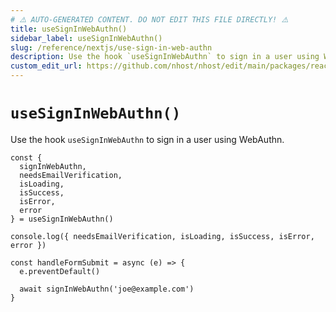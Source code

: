 ```yaml
---
# ⚠️ AUTO-GENERATED CONTENT. DO NOT EDIT THIS FILE DIRECTLY! ⚠️
title: useSignInWebAuthn()
sidebar_label: useSignInWebAuthn()
slug: /reference/nextjs/use-sign-in-web-authn
description: Use the hook `useSignInWebAuthn` to sign in a user using WebAuthn.
custom_edit_url: https://github.com/nhost/nhost/edit/main/packages/react/src/useSignInWebAuthn.ts#L40
---
```


# `useSignInWebAuthn()`

Use the hook `useSignInWebAuthn` to sign in a user using WebAuthn.

```tsx
const {
  signInWebAuthn,
  needsEmailVerification,
  isLoading,
  isSuccess,
  isError,
  error
} = useSignInWebAuthn()

console.log({ needsEmailVerification, isLoading, isSuccess, isError, error })

const handleFormSubmit = async (e) => {
  e.preventDefault()

  await signInWebAuthn('joe@example.com')
}
```
